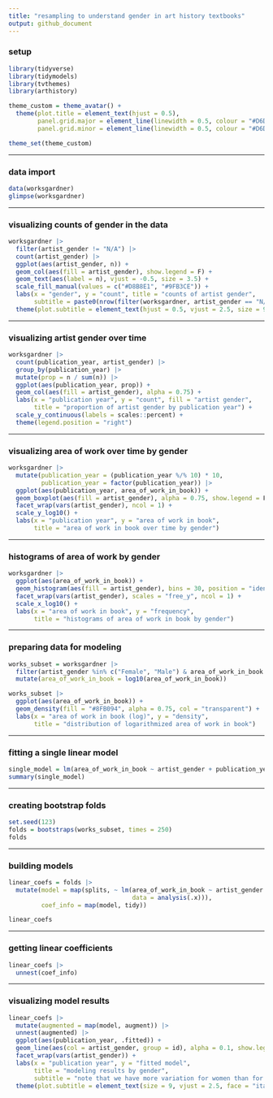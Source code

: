---
title: "resampling to understand gender in art history textbooks"
output: github_document
---

### setup

```{r message = F, warning = F}
library(tidyverse)
library(tidymodels)
library(tvthemes)
library(arthistory)

theme_custom = theme_avatar() +
  theme(plot.title = element_text(hjust = 0.5),
        panel.grid.major = element_line(linewidth = 0.5, colour = "#D6D0C4"),
        panel.grid.minor = element_line(linewidth = 0.5, colour = "#D6D0C4"))

theme_set(theme_custom)
```

___

### data import

```{r}
data(worksgardner)
glimpse(worksgardner)
```

___

### visualizing counts of gender in the data

```{r}
worksgardner |>
  filter(artist_gender != "N/A") |>
  count(artist_gender) |>
  ggplot(aes(artist_gender, n)) +
  geom_col(aes(fill = artist_gender), show.legend = F) +
  geom_text(aes(label = n), vjust = -0.5, size = 3.5) +
  scale_fill_manual(values = c("#D8B8E1", "#9FB3CE")) +
  labs(x = "gender", y = "count", title = "counts of artist gender",
       subtitle = paste0(nrow(filter(worksgardner, artist_gender == "N/A")), " NA values omitted")) +
  theme(plot.subtitle = element_text(hjust = 0.5, vjust = 2.5, size = 9, face = "italic"))
```

___

### visualizing artist gender over time

```{r}
worksgardner |>
  count(publication_year, artist_gender) |>
  group_by(publication_year) |>
  mutate(prop = n / sum(n)) |>
  ggplot(aes(publication_year, prop)) +
  geom_col(aes(fill = artist_gender), alpha = 0.75) +
  labs(x = "publication year", y = "count", fill = "artist gender",
       title = "proportion of artist gender by publication year") +
  scale_y_continuous(labels = scales::percent) +
  theme(legend.position = "right")
```

___

### visualizing area of work over time by gender

```{r message = F, warning = F}
worksgardner |>
  mutate(publication_year = (publication_year %/% 10) * 10,
         publication_year = factor(publication_year)) |>
  ggplot(aes(publication_year, area_of_work_in_book)) +
  geom_boxplot(aes(fill = artist_gender), alpha = 0.75, show.legend = F) +
  facet_wrap(vars(artist_gender), ncol = 1) +
  scale_y_log10() +
  labs(x = "publication year", y = "area of work in book",
       title = "area of work in book over time by gender")
```

___

### histograms of area of work by gender

```{r message = F, warning = F}
worksgardner |>
  ggplot(aes(area_of_work_in_book)) +
  geom_histogram(aes(fill = artist_gender), bins = 30, position = "identity", alpha = 0.75) +
  facet_wrap(vars(artist_gender), scales = "free_y", ncol = 1) +
  scale_x_log10() +
  labs(x = "area of work in book", y = "frequency",
       title = "histograms of area of work in book by gender")
```

___

### preparing data for modeling

```{r}
works_subset = worksgardner |>
  filter(artist_gender %in% c("Female", "Male") & area_of_work_in_book > 0) |>
  mutate(area_of_work_in_book = log10(area_of_work_in_book))

works_subset |>
  ggplot(aes(area_of_work_in_book)) +
  geom_density(fill = "#8FB094", alpha = 0.75, col = "transparent") +
  labs(x = "area of work in book (log)", y = "density",
       title = "distribution of logarithmized area of work in book")
```

___

### fitting a single linear model

```{r}
single_model = lm(area_of_work_in_book ~ artist_gender + publication_year, data = works_subset)
summary(single_model)
```

___

### creating bootstrap folds

```{r}
set.seed(123)
folds = bootstraps(works_subset, times = 250)
folds
```

___

### building models

```{r}
linear_coefs = folds |>
  mutate(model = map(splits, ~ lm(area_of_work_in_book ~ artist_gender + publication_year,
                                  data = analysis(.x))),
         coef_info = map(model, tidy))

linear_coefs
```

___

### getting linear coefficients

```{r}
linear_coefs |>
  unnest(coef_info)
```

___

### visualizing model results

```{r}
linear_coefs |>
  mutate(augmented = map(model, augment)) |>
  unnest(augmented) |>
  ggplot(aes(publication_year, .fitted)) +
  geom_line(aes(col = artist_gender, group = id), alpha = 0.1, show.legend = F) +
  facet_wrap(vars(artist_gender)) +
  labs(x = "publication year", y = "fitted model",
       title = "modeling results by gender",
       subtitle = "note that we have more variation for women than for men") +
  theme(plot.subtitle = element_text(size = 9, vjust = 2.5, face = "italic", hjust = 0.5))
```






















































